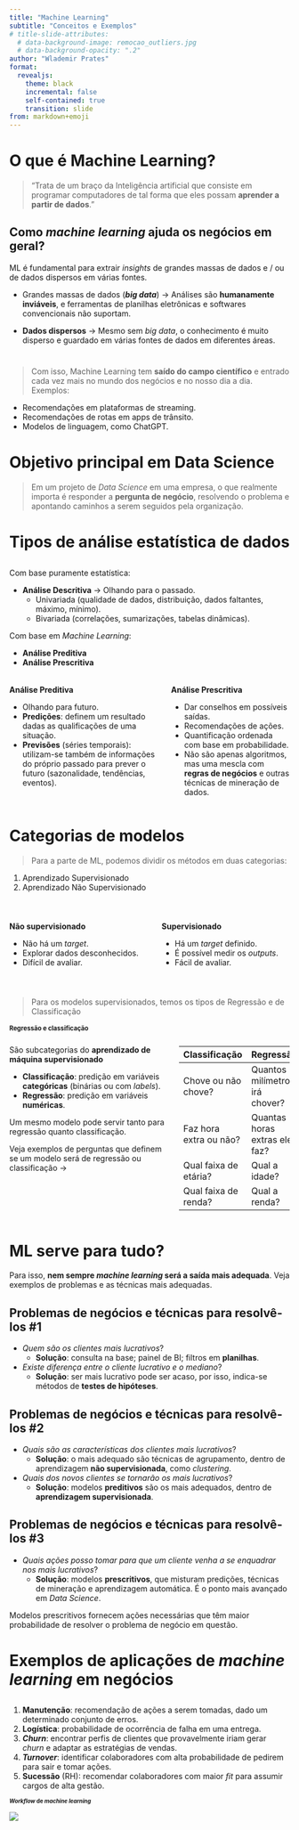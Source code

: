 ```yaml
---
title: "Machine Learning"
subtitle: "Conceitos e Exemplos"
# title-slide-attributes:
  # data-background-image: remocao_outliers.jpg
  # data-background-opacity: ".2"
author: "Wlademir Prates"
format:
  revealjs: 
    theme: black
    incremental: false
    self-contained: true
    transition: slide
from: markdown+emoji
---
```


# O que é Machine Learning? {background-video="ml_video.mp4" background-opacity=".2"}

> "Trata de um braço da Inteligência artificial que consiste em programar computadores de tal forma que eles possam **aprender a partir de dados**."

## Como *machine learning* ajuda os negócios em geral?

ML é fundamental para extrair *insights* de grandes massas de dados e / ou de dados dispersos em várias fontes.

- Grandes massas de dados (***big data***) $\rightarrow$ Análises são **humanamente inviáveis**, e ferramentas de planilhas eletrônicas e softwares convencionais não suportam.

- **Dados dispersos** $\rightarrow$ Mesmo sem *big data*, o conhecimento é muito disperso e guardado em várias fontes de dados em diferentes áreas.

#

> Com isso, Machine Learning tem **saído do campo científico** e entrado cada vez mais no mundo dos negócios e no nosso dia a dia. Exemplos:

- Recomendações em plataformas de streaming.
- Recomendações de rotas em apps de trânsito.
- Modelos de linguagem, como ChatGPT.


# Objetivo principal em Data Science

> Em um projeto de *Data Science* em uma empresa, o que realmente importa é responder a **pergunta de negócio**, resolvendo o problema e apontando caminhos a serem seguidos pela organização.

# Tipos de análise estatística de dados

##

Com base puramente estatística:

- **Análise Descritiva** $\rightarrow$ Olhando para o passado.
  - Univariada (qualidade de dados, distribuição, dados faltantes, máximo, mínimo).
  - Bivariada (correlações, sumarizações, tabelas dinâmicas).

Com base em *Machine Learning*:

- **Análise Preditiva**
- **Análise Prescritiva**

## {style="font-size:.95em"}

::: {.columns}
::: {.column}

**Análise Preditiva**

* Olhando para futuro.
* **Predições**: definem um resultado dadas as qualificações de uma situação.
* **Previsões** (séries temporais): utilizam-se também de informações do próprio passado para prever o futuro (sazonalidade, tendências, eventos).

:::
::: {.column}

**Análise Prescritiva**

* Dar conselhos em possíveis saídas.
* Recomendações de ações.
* Quantificação ordenada com base em probabilidade.
* Não são apenas algoritmos, mas uma mescla com **regras de negócios** e outras técnicas de mineração de dados.

:::
:::

# Categorias de modelos

> Para a parte de ML, podemos dividir os métodos em duas categorias:

1. Aprendizado Supervisionado
2. Aprendizado Não Supervisionado

#

::: {.columns}
::: {.column}

**Não supervisionado**

- Não há um *target*.
- Explorar dados desconhecidos.
- Difícil de avaliar.

:::
::: {.column}

**Supervisionado**

- Há um *target* definido.
- É possível medir os *outputs*.
- Fácil de avaliar.

:::
:::

#

> Para os modelos supervisionados, temos os tipos de Regressão e de Classificação

## Regressão e classificação {style="font-size:.8em"}

::: {.columns}
::: {.column}

São subcategorias do **aprendizado de máquina supervisionado**

- **Classificação**: predição em variáveis **categóricas** (binárias ou com *labels*).
- **Regressão**: predição em variáveis **numéricas**.

Um mesmo modelo pode servir tanto para regressão quanto classificação.

Veja exemplos de perguntas que definem se um modelo será de regressão ou classificação $\rightarrow$

:::
::: {.column}

| **Classificação**                         | **Regressão**                             |
|-------------------------------------------|-------------------------------------------|
| Chove ou não chove?                       | Quantos milímetros irá chover?            |
| Faz hora extra ou não?                    | Quantas horas extras ele faz?             |
| Qual faixa de etária?                     | Qual a idade?                             |
| Qual faixa de renda?                      | Qual a renda?                             |

:::
:::

# ML serve para tudo?

Para isso, **nem sempre *machine learning* será a saída mais adequada**. Veja exemplos de problemas e as técnicas mais adequadas.

## Problemas de negócios e técnicas para resolvê-los #1

- *Quem são os clientes mais lucrativos*?
  - **Solução**: consulta na base; painel de BI; filtros em **planilhas**.
- *Existe diferença entre o cliente lucrativo e o mediano*?
  - **Solução**: ser mais lucrativo pode ser acaso, por isso, indica-se métodos de **testes de hipóteses**.

## Problemas de negócios e técnicas para resolvê-los #2

- *Quais são as características dos clientes mais lucrativos*?
  - **Solução**: o mais adequado são técnicas de agrupamento, dentro de aprendizagem **não supervisionada**, como *clustering*.
- *Quais dos novos clientes se tornarão os mais lucrativos*?
  - **Solução**: modelos **preditivos** são os mais adequados, dentro de **aprendizagem supervisionada**.
  
## Problemas de negócios e técnicas para resolvê-los #3

- *Quais ações posso tomar para que um cliente venha a se enquadrar nos mais lucrativos*?
  - **Solução**: modelos **prescritivos**, que misturam predições, técnicas de mineração e aprendizagem automática. É o ponto mais avançado em *Data Science*.

Modelos prescritivos fornecem ações necessárias que têm maior probabilidade de resolver o problema de negócio em questão.

# Exemplos de aplicações de *machine learning* em negócios

## 

1. **Manutenção**: recomendação de ações a serem tomadas, dado um determinado conjunto de erros.
2. **Logística**: probabilidade de ocorrência de falha em uma entrega.
3. ***Churn***: encontrar perfis de clientes que provavelmente iriam gerar *churn* e adaptar as estratégias de vendas.
4. ***Turnover***: identificar colaboradores com alta probabilidade de pedirem para sair e tomar ações.
5. **Sucessão** (RH): recomendar colaboradores com maior *fit* para assumir cargos de alta gestão.

## *Workflow* de *machine learning* {style="font-size:.7em"}

![](ml_flow.png)

